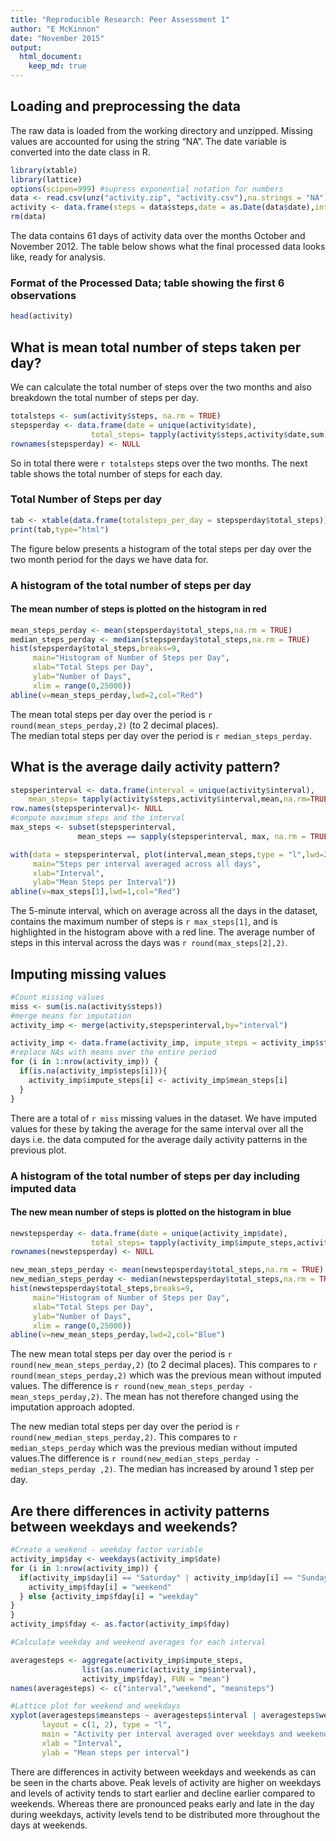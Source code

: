 ```yaml
---
title: "Reproducible Research: Peer Assessment 1"
author: "E McKinnon"
date: "November 2015"
output: 
  html_document:
    keep_md: true
---
```



## Loading and preprocessing the data
The raw data is loaded from the working directory and unzipped. Missing values are accounted for
using the string "NA". The date variable is converted into the date class in R.
```r
library(xtable)
library(lattice)
options(scipen=999) #supress exponential notation for numbers
data <- read.csv(unz("activity.zip", "activity.csv"),na.strings = "NA")
activity <- data.frame(steps = data$steps,date = as.Date(data$date),interval=data$interval)
rm(data)
```

The data contains 61 days of activity data over the months October and November 2012. The table below shows what the final processed data looks like, ready for analysis.  

### Format of the Processed Data; table showing the first 6 observations
```r
head(activity)
```

## What is mean total number of steps taken per day?
We can calculate the total number of steps over the two months and also breakdown the total number of steps per day.
```r
totalsteps <- sum(activity$steps, na.rm = TRUE)
stepsperday <- data.frame(date = unique(activity$date),
                  total_steps= tapply(activity$steps,activity$date,sum))
rownames(stepsperday) <- NULL
```

So in total there were `r totalsteps` steps over the two months. The next table shows the total number of steps for each day. 

### Total Number of Steps per day
```r
tab <- xtable(data.frame(totalsteps_per_day = stepsperday$total_steps))
print(tab,type="html")
``` 
  
The figure below presents a histogram of the total steps per day over the two month period for the days we have data for.  

### A histogram of the total number of steps per day 
#### The mean number of steps is plotted on the histogram in red

```r
mean_steps_perday <- mean(stepsperday$total_steps,na.rm = TRUE)
median_steps_perday <- median(stepsperday$total_steps,na.rm = TRUE)
hist(stepsperday$total_steps,breaks=9,
     main="Histogram of Number of Steps per Day",
     xlab="Total Steps per Day",
     ylab="Number of Days",
     xlim = range(0,25000))
abline(v=mean_steps_perday,lwd=2,col="Red")
```

The mean total steps per day over the period is `r round(mean_steps_perday,2)` (to 2 decimal places).  
The median total steps per day over the period is `r median_steps_perday`. 


## What is the average daily activity pattern?
```r
stepsperinterval <- data.frame(interval = unique(activity$interval),
    mean_steps= tapply(activity$steps,activity$interval,mean,na.rm=TRUE))
row.names(stepsperinterval)<- NULL
#compute maximum steps and the interval
max_steps <- subset(stepsperinterval, 
               mean_steps == sapply(stepsperinterval, max, na.rm = TRUE)[2])

with(data = stepsperinterval, plot(interval,mean_steps,type = "l",lwd=2,
     main="Steps per interval averaged across all days",
     xlab="Interval",
     ylab="Mean Steps per Interval"))
abline(v=max_steps[1],lwd=1,col="Red")

```

The 5-minute interval, which on average across all the days in the dataset, contains the maximum number of steps is `r max_steps[1]`, and is highlighted in the histogram above with a red line. The average number of steps in this interval across the days was `r round(max_steps[2],2)`.


## Imputing missing values
```r
#Count missing values
miss <- sum(is.na(activity$steps))
#merge means for imputation
activity_imp <- merge(activity,stepsperinterval,by="interval")

activity_imp <- data.frame(activity_imp, impute_steps = activity_imp$steps)
#replace NAs with means over the entire period
for (i in 1:nrow(activity_imp)) {
  if(is.na(activity_imp$steps[i])){
    activity_imp$impute_steps[i] <- activity_imp$mean_steps[i]
  }
}

```
There are a total of `r miss` missing values in the dataset. We have imputed values for these by taking the average for the same interval over all the days i.e. the data computed for the average daily activity patterns in the previous plot.

### A histogram of the total number of steps per day including imputed data
#### The new mean number of steps is plotted on the histogram in blue

```r
newstepsperday <- data.frame(date = unique(activity_imp$date),
                  total_steps= tapply(activity_imp$impute_steps,activity_imp$date,sum))
rownames(newstepsperday) <- NULL

new_mean_steps_perday <- mean(newstepsperday$total_steps,na.rm = TRUE)
new_median_steps_perday <- median(newstepsperday$total_steps,na.rm = TRUE)
hist(newstepsperday$total_steps,breaks=9,
     main="Histogram of Number of Steps per Day",
     xlab="Total Steps per Day",
     ylab="Number of Days",
     xlim = range(0,25000))
abline(v=new_mean_steps_perday,lwd=2,col="Blue")
```

The new mean total steps per day over the period is `r round(new_mean_steps_perday,2)` (to 2 decimal places). This compares to `r round(mean_steps_perday,2)` which was the previous mean without imputed values. The difference is `r round(new_mean_steps_perday - mean_steps_perday,2)`. The mean has not therefore changed using the imputation approach adopted.

The new median total steps per day over the period is `r round(new_median_steps_perday,2)`. This compares to `r median_steps_perday` which was the previous median without imputed values.The difference is `r round(new_median_steps_perday - median_steps_perday ,2)`. The median has increased by around 1 step per day.


## Are there differences in activity patterns between weekdays and weekends?

```r
#Create a weekend - weekday factor variable
activity_imp$day <- weekdays(activity_imp$date)
for (i in 1:nrow(activity_imp)) {
  if(activity_imp$day[i] == "Saturday" | activity_imp$day[i] == "Sunday"){
    activity_imp$fday[i] = "weekend"
  } else {activity_imp$fday[i] = "weekday"
}
}
activity_imp$fday <- as.factor(activity_imp$fday)

#Calculate weekday and weekend averages for each interval

averagesteps <- aggregate(activity_imp$impute_steps, 
                list(as.numeric(activity_imp$interval),
                activity_imp$fday), FUN = "mean")
names(averagesteps) <- c("interval","weekend", "meansteps")

#Lattice plot for weekend and weekdays
xyplot(averagesteps$meansteps ~ averagesteps$interval | averagesteps$weekend, 
       layout = c(1, 2), type = "l", 
       main = "Activity per interval averaged over weekdays and weekends",
       xlab = "Interval", 
       ylab = "Mean steps per interval")

```
There are differences in activity between weekdays and weekends as can be seen in the charts above. Peak levels of activity are higher on weekdays and levels of activity tends to start earlier and decline earlier compared to weekends. Whereas there are pronounced peaks early and late in the day during weekdays, activity levels tend to be distributed more throughout the days at weekends.



